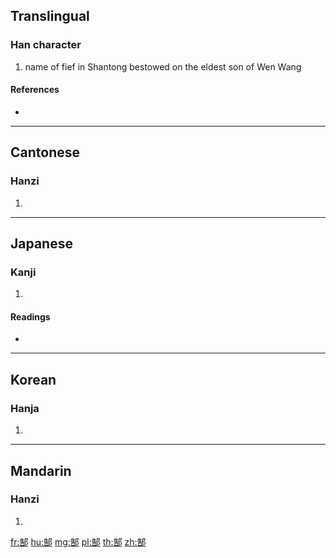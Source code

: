 {{character info/new}}
==Translingual==

===Han character===
{{Han char|rn=163|rad=邑|as=07|sn=10|four=27627|canj=HRNL}}

# name of fief in Shantong bestowed on the eldest son of Wen Wang

====References====
* {{Han ref|kx=1271.360|dkj=39429|dj=1770.230|hdz=63774.060|uh=90DC|ud=37084|bh=D3FC|bd=54268}}

----

==Cantonese==

===Hanzi===
{{yue-hanzi|jyut=|y=gou3}}

# {{defn|lang=yue|sort=邑07}}

----

==Japanese==

===Kanji===
{{ja-kanji|grade=|rs=邑07}}

# {{defn|lang=ja|sort=邑07}}

====Readings====
* {{ja-readings|on=[[こう]] (kō), [[こく]] (koku)|kun=|nanori=}}

----

==Korean==

===Hanja===
{{ko-hanja|hangeul=고|eumhun=|rv=go|mr=ko|y=ko}}

# {{defn|lang=ko|sort=邑07}}

----

==Mandarin==

===Hanzi===
{{cmn-hanzi|pin=[[gào]] ([[gao4]])|wg=kao<sup>4</sup>}}

# {{defn|lang=cmn|sort=邑07}}

[[fr:郜]]
[[hu:郜]]
[[mg:郜]]
[[pl:郜]]
[[th:郜]]
[[zh:郜]]